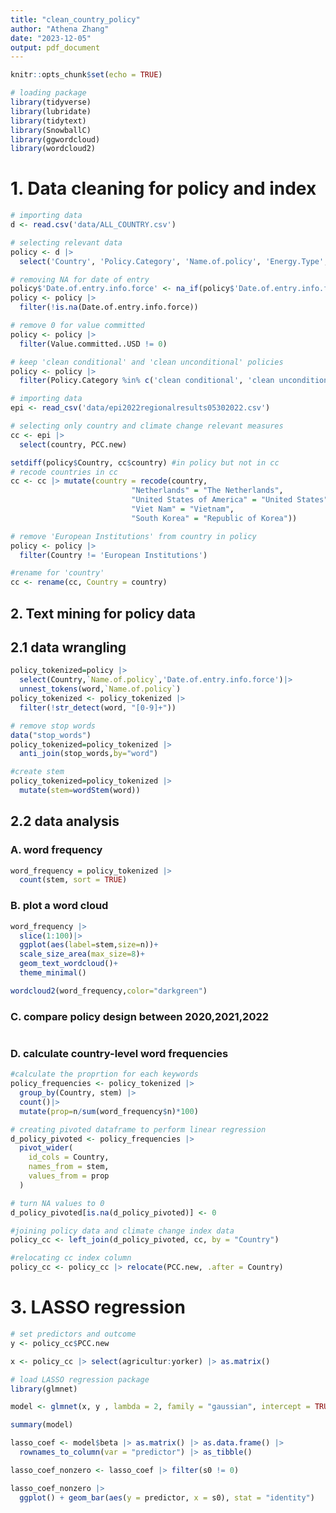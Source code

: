 ```yaml
---
title: "clean_country_policy"
author: "Athena Zhang"
date: "2023-12-05"
output: pdf_document
---
```


```r
knitr::opts_chunk$set(echo = TRUE)
```

```r
# loading package
library(tidyverse)
library(lubridate)
library(tidytext)
library(SnowballC)
library(ggwordcloud)
library(wordcloud2)
```

# 1. Data cleaning for policy and index

```r
# importing data
d <- read.csv('data/ALL_COUNTRY.csv')
```

```r
# selecting relevant data
policy <- d |> 
  select('Country', 'Policy.Category', 'Name.of.policy', 'Energy.Type', 'Date.of.entry.info.force','Value.committed..USD')

```

```r
# removing NA for date of entry
policy$'Date.of.entry.info.force' <- na_if(policy$'Date.of.entry.info.force', "")
policy <- policy |>
  filter(!is.na(Date.of.entry.info.force))
```

```r
# remove 0 for value committed
policy <- policy |>
  filter(Value.committed..USD != 0)
```

```r
# keep 'clean conditional' and 'clean unconditional' policies
policy <- policy |>
  filter(Policy.Category %in% c('clean conditional', 'clean unconditional'))
```

```r
# importing data
epi <- read_csv('data/epi2022regionalresults05302022.csv')
```

```r
# selecting only country and climate change relevant measures
cc <- epi |>
  select(country, PCC.new)
```

```r
setdiff(policy$Country, cc$country) #in policy but not in cc
# recode countries in cc
cc <- cc |> mutate(country = recode(country,
                           "Netherlands" = "The Netherlands",
                           "United States of America" = "United States",
                           "Viet Nam" = "Vietnam",
                           "South Korea" = "Republic of Korea"))
```

```r
# remove 'European Institutions' from country in policy
policy <- policy |>
  filter(Country != 'European Institutions')
```

```r
#rename for 'country'
cc <- rename(cc, Country = country)
```

## 2. Text mining for policy data

## 2.1 data wrangling

```r
policy_tokenized=policy |>
  select(Country,`Name.of.policy`,'Date.of.entry.info.force')|>
  unnest_tokens(word,`Name.of.policy`)
policy_tokenized <- policy_tokenized |>
  filter(!str_detect(word, "[0-9]+"))
```

```r
# remove stop words
data("stop_words")
policy_tokenized=policy_tokenized |>
  anti_join(stop_words,by="word")
```

```r
#create stem
policy_tokenized=policy_tokenized |>
  mutate(stem=wordStem(word))
```

## 2.2 data analysis

### A. word frequency

```r
word_frequency = policy_tokenized |>
  count(stem, sort = TRUE)
```

### B. plot a word cloud

```r
word_frequency |>
  slice(1:100)|>
  ggplot(aes(label=stem,size=n))+
  scale_size_area(max_size=8)+
  geom_text_wordcloud()+
  theme_minimal()
```

```r
wordcloud2(word_frequency,color="darkgreen")
```

### C. compare policy design between 2020,2021,2022

```r

```

### D. calculate country-level word frequencies

```r
#calculate the proprtion for each keywords
policy_frequencies <- policy_tokenized |>
  group_by(Country, stem) |>
  count()|>
  mutate(prop=n/sum(word_frequency$n)*100)
```

```r
# creating pivoted dataframe to perform linear regression
d_policy_pivoted <- policy_frequencies |>
  pivot_wider(
    id_cols = Country,
    names_from = stem,
    values_from = prop
  )
```

```r
# turn NA values to 0
d_policy_pivoted[is.na(d_policy_pivoted)] <- 0
```

```r
#joining policy data and climate change index data
policy_cc <- left_join(d_policy_pivoted, cc, by = "Country")
```

```r
#relocating cc index column
policy_cc <- policy_cc |> relocate(PCC.new, .after = Country)
```

# 3. LASSO regression

```r
# set predictors and outcome
y <- policy_cc$PCC.new

x <- policy_cc |> select(agricultur:yorker) |> as.matrix()
```

```r
# load LASSO regression package
library(glmnet)
```

```r
model <- glmnet(x, y , lambda = 2, family = "gaussian", intercept = TRUE, alpha = 1)

summary(model)

lasso_coef <- model$beta |> as.matrix() |> as.data.frame() |> 
  rownames_to_column(var = "predictor") |> as_tibble()

lasso_coef_nonzero <- lasso_coef |> filter(s0 != 0)

lasso_coef_nonzero |> 
  ggplot() + geom_bar(aes(y = predictor, x = s0), stat = "identity")

```
